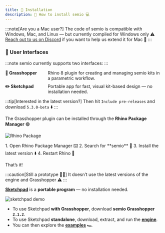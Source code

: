 ```yaml
---
title: 🥈 Installation
description: 📝 How to install semio 💻
---
```



:::note[Are you a Mac user?]
The code of semio is compatible with Windows, Mac, and Linux — but currently compiled for Windows only ⚠️  
[Reach out to us on Discord](https://discord.gg/m6nnf6pQRc) if you want to help us extend it for Mac 👐
:::
### 🧩 User Interfaces
:::note
semio currently supports two interfaces:
:::


<div style="display: flex; flex-direction: column; gap: 0.5rem;">

  <div style="display: flex; gap: 1rem; align-items: baseline;">
    <strong style="min-width: 120px;">🦗 Grasshopper</strong>
    <span>Rhino 8 plugin for creating and managing semio kits in a parametric workflow.</span>
  </div>

  <div style="display: flex; gap: 1rem; align-items: baseline;">
    <strong style="min-width: 120px;">✏️ Sketchpad</strong>
    <span>Portable app for fast, visual kit-based design — no installation needed.</span>
  </div>

</div>


<Tabs>
  <TabItem label="🦗 Grasshopper (Rhino 8)">

  :::tip[Interested in the latest version?]
  Then hit `Include pre-releases` and download `5.3.0-beta` ⬇️
  :::

  The Grasshopper plugin can be installed through the **Rhino Package Manager** 🟢

  ![Rhino Package](../../../../../assets/images/rhinopackage.gif)

  <Steps>
  1. Open Rhino Package Manager ⌨️  
  2. Search for **semio** 🔎  
  3. Install the latest version ⬇️  
  4. Restart Rhino 🔄  
  </Steps>

  That’s it!

  </TabItem>

  <TabItem label="✏️ sketchpad">

  :::caution[Still a prototype 🧑‍💻]
  It doesn’t use the latest versions of the engine and Grasshopper ⚠️
  :::

 [**Sketchpad**](https://github.com/usalu/semio/releases/download/r24.07-1/sketchpad.exe) is a **portable program** — no installation needed.
 
   
  ![sketchpad demo](../../../../../assets/images/sketchpad-demo.png)

 

  - To use Sketchpad **with Grasshopper**, download **semio Grasshopper `2.1.2`**.  
  - To use Sketchpad **standalone**, download, extract, and run the [**engine**](https://github.com/usalu/semio/releases/download/r24.07-1/engine.zip).  
  - You can then explore the [**examples**](https://github.com/usalu/semio/releases/download/r24.07-1/examples.zip) 🏎️

  </TabItem>
</Tabs>